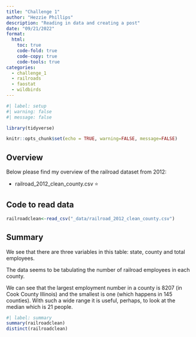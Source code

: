 ```yaml
---
title: "Challenge 1"
author: "Hezzie Phillips"
description: "Reading in data and creating a post"
date: "09/21/2022"
format:
  html:
    toc: true
    code-fold: true
    code-copy: true
    code-tools: true
categories:
  - challenge_1
  - railroads
  - faostat
  - wildbirds
---
```


```r
#| label: setup
#| warning: false
#| message: false

library(tidyverse)

knitr::opts_chunk$set(echo = TRUE, warning=FALSE, message=FALSE)
```

## Overview

Below please find my overview of the railroad dataset from 2012:  

-   railroad_2012_clean_county.csv ⭐

## Code to read data
```r
railroadclean<-read_csv("_data/railroad_2012_clean_county.csv")

```


## Summary

We see that there are three variables in this table: state, county and total employees.  

The data seems to be tabulating the number of railroad employees in each county.  

We can see that the largest employment number in a county is 8207 (in Cook County Illinois) and the smallest is one (which happens in 145 counties). With such a wide range it is useful, perhaps, to look at the median which is 21 people.

```r
#| label: summary
summary(railroadclean)
distinct(railroadclean)

```
